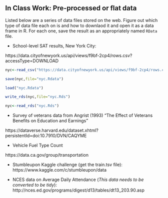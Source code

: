 In Class Work: Pre-processed or flat data
-------------------

Listed below are a series of data files stored on the web. Figure out which type of data file each on is and how to downlaod it and open it as a data frame in R. For each one, save the result as an appropriately named `RData` file.

* School-level SAT results, New York City: 

https://data.cityofnewyork.us/api/views/f9bf-2cp4/rows.csv?accessType=DOWNLOAD

```r
nyc<-read_csv("https://data.cityofnewyork.us/api/views/f9bf-2cp4/rows.csv?accessType=DOWNLOAD")

save(nyc,file="nyc.Rdata")

load("nyc.Rdata")

write_rds(nyc,file="nyc.Rds")

nyc<-read_rds("nyc.Rds")

```




* Survey of veterans data from Angrist (1993) "The Effect of Veterans Benefits on Education and Earnings"

https://dataverse.harvard.edu/dataset.xhtml?persistentId=doi:10.7910/DVN/CAQYME



* Vehicle Fuel Type Count 

https://data.ca.gov/group/transportation



* Stumbleupon Kaggle challenge (get the train.tsv file):
https://www.kaggle.com/c/stumbleupon/data 




* NCES data on Average Daily Attendance (*This data needs to be converted to be tidy*): http://nces.ed.gov/programs/digest/d13/tables/dt13_203.90.asp


